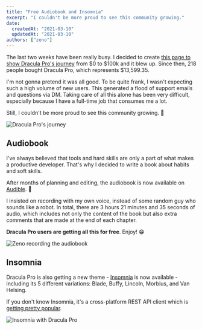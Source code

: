 ```yaml
---
title: "Free Audiobook and Insomnia"
excerpt: "I couldn't be more proud to see this community growing."
date:
  createdAt: "2021-03-10"
  updatedAt: "2021-03-10"
authors: ["zeno"]
---
```


The last two weeks have been really busy. I decided to create [this page to show Dracula Pro's journey](/pro/journey) from $0 to $100k and it blew up. Since then, 218 people bought Dracula Pro, which represents $13,599.35.

I'm not gonna pretend it was all good. To be quite frank, I wasn't expecting such a high volume of new users. This generated a flood of support emails and questions via DM. Taking care of all this alone has been very difficult, especially because I have a full-time job that consumes me a lot.

Still, I couldn't be more proud to see this community growing. 💜

![Dracula Pro's journey](/images/logs/free-audiobook-and-insomnia-a.png)

## Audiobook

I've always believed that tools and hard skills are only a part of what makes a productive developer. That's why I decided to write a book about habits and soft skills.

After months of planning and editing, the audiobook is now available on [Audible](https://www.audible.com/pd/14-Habits-of-Highly-Productive-Developers-Audiobook/B08WJMLJWN?source_code=AUDFPWS0223189MWT-BK-ACX0-237602&ref=acx_bty_BK_ACX0_237602_rh_us). 🎉

I insisted on recording with my own voice, instead of some random guy who sounds like a robot. In total, there are 3 hours 21 minutes and 35 seconds of audio, which includes not only the content of the book but also extra comments that are made at the end of each chapter.

**Dracula Pro users are getting all this for free**. Enjoy! 😁

![Zeno recording the audiobook](/images/logs/free-audiobook-and-insomnia-b.jpg)

## Insomnia

Dracula Pro is also getting a new theme - [Insomnia](https://insomnia.rest/) is now available - including its 5 different variations: Blade, Buffy, Lincoln, Morbius, and Van Helsing.

If you don't know Insomnia, it's a cross-platform REST API client which is [getting pretty popular](https://twitter.com/zenorocha/status/1366832704382136320).

![Insomnia with Dracula Pro](/images/logs/free-audiobook-and-insomnia-c.png)
